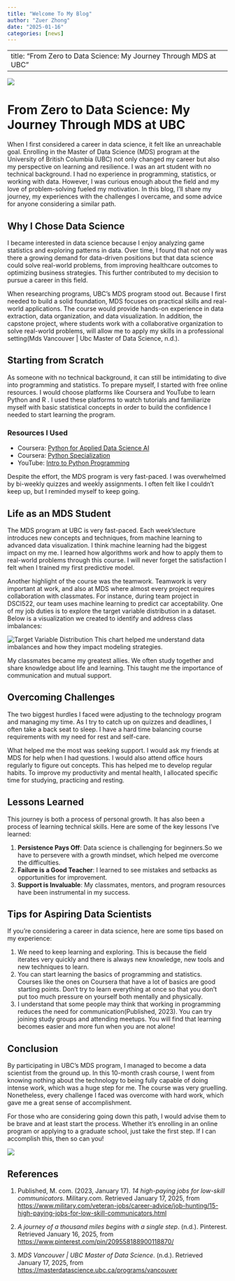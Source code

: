 ```yaml
---
title: "Welcome To My Blog"
author: "Zuer Zhong"
date: "2025-01-16"
categories: [news]
---
```

---
title: "From Zero to Data Science: My Journey Through MDS at UBC"
---

![](thumbnail.jpg)

# From Zero to Data Science: My Journey Through MDS at UBC

When I first considered a career in data science, it felt like an unreachable goal. Enrolling in the Master of Data Science (MDS) program at the University of British Columbia (UBC) not only changed my career but also my perspective on learning and resilience. I was an art student with no technical background. I had no experience in programming, statistics, or working with data. However, I was curious enough about the field and my love of problem-solving fueled my motivation. In this blog, I'll share my journey, my experiences with the challenges I overcame, and some advice for anyone considering a similar path.

## Why I Chose Data Science

I became interested in data science because I enjoy analyzing game statistics and exploring patterns in data. Over time, I found that not only was there a growing demand for data-driven positions but that data science could solve real-world problems, from improving healthcare outcomes to optimizing business strategies. This further contributed to my decision to pursue a career in this field.

When researching programs, UBC's MDS program stood out. Because I first needed to build a solid foundation, MDS focuses on practical skills and real-world applications. The course would provide hands-on experience in data extraction, data organization, and data visualization. In addition, the capstone project, where students work with a collaborative organization to solve real-world problems, will allow me to apply my skills in a professional setting(Mds Vancouver | Ubc Master of Data Science, n.d.).

## Starting from Scratch

As someone with no technical background, it can still be intimidating to dive into programming and statistics. To prepare myself, I started with free online resources. I would choose platforms like Coursera and YouTube to learn Python and R . I used these platforms to watch tutorials and familiarize myself with basic statistical concepts in order to build the confidence I needed to start learning the program.

### Resources I Used
- Coursera: [Python for Applied Data Science AI](https://www.coursera.org/learn/python-for-applied-data-science-ai)
- Coursera: [Python Specialization](https://www.coursera.org/specializations/python)
- YouTube: [Intro to Python Programming](https://www.youtube.com/watch?v=iROHLA_TXQM)

Despite the effort, the MDS program is very fast-paced. I was overwhelmed by bi-weekly quizzes and weekly assignments. I often felt like I couldn't keep up, but I reminded myself to keep going.

## Life as an MDS Student

The MDS program at UBC is very fast-paced. Each week'slecture introduces new concepts and techniques, from machine learning to advanced data visualization. I think machine learning had the biggest impact on my me. I learned how algorithms work and how to apply them to real-world problems through this course. I will never forget the satisfaction I felt when I trained my first predictive model.

Another highlight of the course was the teamwork. Teamwork is very important at work, and also at MDS where almost every project requires collaboration with classmates. For instance, during team project in DSCI522, our team uses machine learning to predict car acceptability. One of my job duties is to explore the target variable distribution in a dataset. Below is a visualization we created to identify and address class imbalances:

![Target Variable Distribution](bar_chart.png)
This chart helped me understand data imbalances and how they impact modeling strategies.

My classmates became my greatest allies. We often study together and share knowledge about life and learning. This taught me the importance of communication and mutual support.

## Overcoming Challenges

The two biggest hurdles I faced were adjusting to the technology program and managing my time. As I try to catch up on quizzes and deadlines, I often take a back seat to sleep. I have a hard time balancing course requirements with my need for rest and self-care.

What helped me the most was seeking support. I would ask my friends at MDS for help when I had questions. I would also attend office hours regularly to figure out concepts. This has helped me to develop regular habits. To improve my productivity and mental health, I allocated specific time for studying, practicing and resting.

## Lessons Learned

This journey is both a process of personal growth. It has also been a process of learning technical skills. Here are some of the key lessons I've learned:

1. **Persistence Pays Off**: Data science is challenging for beginners.So we have to persevere with a growth mindset, which helped me overcome the difficulties.
2. **Failure is a Good Teacher**: I learned to see mistakes and setbacks as opportunities for improvement.
3. **Support is Invaluable**: My classmates, mentors, and program resources have been instrumental in my success.

## Tips for Aspiring Data Scientists

If you’re considering a career in data science, here are some tips based on my experience:

1. We need to keep learning and exploring. This is because the field iterates very quickly and there is always new knowledge, new tools and new techniques to learn.
2. You can start learning the basics of programming and statistics. Courses like the ones on Coursera that have a lot of basics are good starting points. Don't try to learn everything at once so that you don't put too much pressure on yourself both mentally and physically.
3. I understand that some people may think that working in programming reduces the need for communication(Published, 2023). You can try joining study groups and attending meetups. You will find that learning becomes easier and more fun when you are not alone!

## Conclusion

By participating in UBC's MDS program, I managed to become a data scientist from the ground up. In this 10-month crash course, I went from knowing nothing about the technology to being fully capable of doing intense work, which was a huge step for me. The course was very gruelling. Nonetheless, every challenge I faced was overcome with hard work, which gave me a great sense of accomplishment.

For those who are considering going down this path, I would advise them to be brave and at least start the process. Whether it's enrolling in an online program or applying to a graduate school, just take the first step. If I can accomplish this, then so can you!

![](step.png)

## References

1. Published, M. com. (2023, January 17). *14 high-paying jobs for low-skill communicators*. Military.com. Retrieved January 17, 2025, from [https://www.military.com/veteran-jobs/career-advice/job-hunting/15-high-paying-jobs-for-low-skill-communicators.html](https://www.military.com/veteran-jobs/career-advice/job-hunting/15-high-paying-jobs-for-low-skill-communicators.html)

2. *A journey of a thousand miles begins with a single step*. (n.d.). Pinterest. Retrieved January 16, 2025, from [https://www.pinterest.com/pin/209558188900118870/](https://www.pinterest.com/pin/209558188900118870/)

3. *MDS Vancouver | UBC Master of Data Science*. (n.d.). Retrieved January 17, 2025, from [https://masterdatascience.ubc.ca/programs/vancouver](https://masterdatascience.ubc.ca/programs/vancouver)

